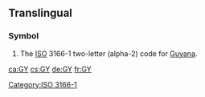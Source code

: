 {{also|gy|Gy|.gy|gy.|gþ}}
==Translingual==

===Symbol===
{{head|mul|symbol}}
# The [[ISO]] 3166-1 two-letter (alpha-2) code for [[Guyana]].

[[Category:ISO 3166-1]]

[[ca:GY]]
[[cs:GY]]
[[de:GY]]
[[fr:GY]]